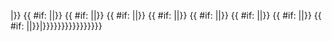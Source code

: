 {{PageTabsTop|NOTOC={{{NOTOC|false}}}}}
{{PageTab{{ #ifeq:{{{This}}}|1|1|2}}|{{{1}}}}}
{{ #if:  {{{2|}}} |{{PageTab{{ #ifeq:{{{This}}}|2|1|2}}|{{{2}}}}}
{{ #if:  {{{3|}}} |{{PageTab{{ #ifeq:{{{This}}}|3|1|2}}|{{{3}}}}}
{{ #if:  {{{4|}}} |{{PageTab{{ #ifeq:{{{This}}}|4|1|2}}|{{{4}}}}}
{{ #if:  {{{5|}}} |{{PageTab{{ #ifeq:{{{This}}}|5|1|2}}|{{{5}}}}}
{{ #if:  {{{6|}}} |{{PageTab{{ #ifeq:{{{This}}}|6|1|2}}|{{{6}}}}}
{{ #if:  {{{7|}}} |{{PageTab{{ #ifeq:{{{This}}}|7|1|2}}|{{{7}}}}}
{{ #if:  {{{8|}}} |{{PageTab{{ #ifeq:{{{This}}}|8|1|2}}|{{{8}}}}}
{{ #if:  {{{9|}}} |{{PageTab{{ #ifeq:{{{This}}}|9|1|2}}|{{{9}}}}}|}}}}}}}}}}}}}}}}
{{PageTabsBottom}}<noinclude>

{{documentation}}

[[Category:维基百科工具模板|{{PAGENAME}}]]
</noinclude>
